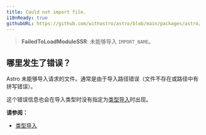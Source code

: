 ```yaml
---
title: Could not import file.
i18nReady: true
githubURL: https://github.com/withastro/astro/blob/main/packages/astro/src/core/errors/errors-data.ts
---
```


> **FailedToLoadModuleSSR**: 未能够导入 `IMPORT_NAME`。

## 哪里发生了错误？

Astro 未能够导入请求的文件。通常是由于导入路径错误（文件不存在或路径中有拼写错误）。

这个错误信息也会在导入类型时没有指定为[类型导入](/zh-cn/guides/typescript/#类型导入)时出现。

**请参阅：**

- [类型导入](/zh-cn/guides/typescript/#类型导入)
